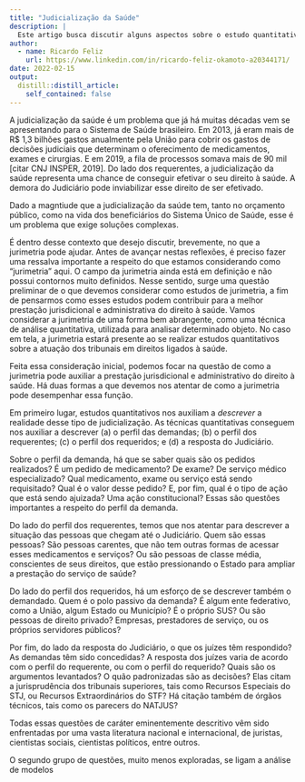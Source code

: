 ```yaml
---
title: "Judicialização da Saúde"
description: |
  Este artigo busca discutir alguns aspectos sobre o estudo quantitativo da judicialização da saúde. 
author:
  - name: Ricardo Feliz
    url: https://www.linkedin.com/in/ricardo-feliz-okamoto-a20344171/
date: 2022-02-15
output:
  distill::distill_article:
    self_contained: false
---
```


A judicialização da saúde é um problema que já há muitas décadas vem se apresentando para o Sistema de Saúde brasileiro. Em 2013, já eram mais de R$ 1,3 bilhões gastos anualmente pela União para cobrir os gastos de decisões judiciais que determinam o oferecimento de medicamentos, exames e cirurgias. E em 2019, a fila de processos somava mais de 90 mil [citar CNJ INSPER, 2019]. Do lado dos requerentes, a judicialização da saúde representa uma chance de conseguir efetivar o seu direito à saúde. A demora do Judiciário pode inviabilizar esse direito de ser efetivado.

Dado a magntiude que a judicialização da saúde tem, tanto no orçamento público, como na vida dos beneficiários do Sistema Único de Saúde, esse é um problema que exige soluções complexas. 

É dentro desse contexto que desejo discutir, brevemente, no que a jurimetria pode ajudar. Antes de avançar nestas reflexões, é preciso fazer uma ressalva importante a respeito do que estamos considerando como "jurimetria" aqui. O campo da jurimetria ainda está em definição e não possui contornos muito definidos. Nesse sentido, surge uma questão preliminar de o que devemos considerar como estudos de jurimetria, a fim de pensarmos como esses estudos podem contribuir para a melhor prestação jurisdicional e administrativa do direito à saúde. Vamos considerar a jurimetria de uma forma bem abrangente, como uma técnica de análise quantitativa, utilizada para analisar determinado objeto. No caso em tela, a jurimetria estará presente ao se realizar estudos quantitativos sobre a atuação dos tribunais em direitos ligados à saúde. 

Feita essa consideração inicial, podemos focar na questão de como a jurimetria pode auxiliar a prestação jurisdicional e administrativo do direito à saúde. Há duas formas a que devemos nos atentar de como a jurimetria pode desempenhar essa função. 

Em primeiro lugar, estudos quantitativos nos auxiliam a *descrever* a realidade desse tipo de judicialização. As técnicas quantitativas conseguem nos auxiliar a descrever (a) o perfil das demandas; (b) o perfil dos requerentes; (c) o perfil dos requeridos; e (d) a resposta do Judiciário. 

Sobre o perfil da demanda, há que se saber quais são os pedidos realizados? É um pedido de medicamento? De exame? De serviço médico especializado? Qual medicamento, exame ou serviço está sendo requisitado? Qual é o valor desse pedido? E, por fim, qual é o tipo de ação que está sendo ajuizada? Uma ação constitucional? Essas são questões importantes a respeito do perfil da demanda.

Do lado do perfil dos requerentes, temos que nos atentar para descrever a situação das pessoas que chegam até o Judiciário. Quem são essas pessoas? São pessoas carentes, que não tem outras formas de acessar esses medicamentos e serviços? Ou são pessoas de classe média, conscientes de seus direitos, que estão pressionando o Estado para ampliar a prestação do serviço de saúde? 

Do lado do perfil dos requeridos, há um esforço de se descrever também o demandado. Quem é o polo passivo da demanda? É algum ente federativo, como a União, algum Estado ou Município? É o próprio SUS? Ou são pessoas de direito privado? Empresas, prestadores de serviço, ou os próprios servidores públicos? 

Por fim, do lado da resposta do Judiciário, o que os juízes têm respondido? As demandas têm sido concedidas? A resposta dos juízes varia de acordo com o perfil do requerente, ou com o perfil do requerido? Quais são os argumentos levantados? O quão padronizadas são as decisões? Elas citam a jurisprudência dos tribunais superiores, tais como Recursos Especiais do STJ, ou Recursos Extraordinários do STF? Há citação também de órgãos técnicos, tais como os parecers do NATJUS? 

Todas essas questões de caráter eminentemente descritivo vêm sido enfrentadas por uma vasta literatura nacional e internacional, de juristas, cientistas sociais, cientistas políticos, entre outros.

O segundo grupo de questões, muito menos exploradas, se ligam a análise de modelos 